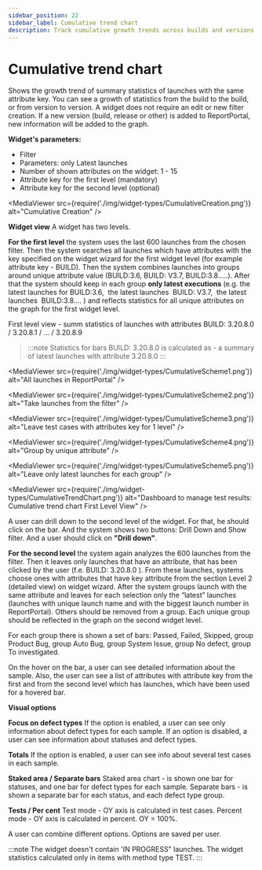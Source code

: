 ```yaml
---
sidebar_position: 22
sidebar_label: Cumulative trend chart
description: Track cumulative growth trends across builds and versions. Compare statistics over time with drill-down capabilities using qa metrics dashboard.
---
```


# Cumulative trend chart

Shows the growth trend of summary statistics of launches with the same attribute key.
You can see a growth of statistics from the build to the build, or from version to version.
A widget does not require an edit or new filter creation. If a new version (build, release or other) is added to ReportPortal, new information will be added to the graph.

<MediaViewer src="https://youtu.be/F51a1JpEITo" alt="Cumulative Video" type="video" />

**Widget's parameters:**
- Filter
- Parameters: only Latest launches
- Number of shown attributes on the widget: 1 - 15
- Attribute key for the first level (mandatory)
- Attribute key for the second level (optional)

<MediaViewer src={require('./img/widget-types/CumulativeCreation.png')} alt="Cumulative Creation" />

**Widget view**
A widget has two levels.

**For the first level**  the system uses the last 600 launches from the chosen filter.
Then the system searches all launches which have attributes with the key specified on the widget wizard for the first widget level (for example attribute key - BUILD).
Then the system combines launches into groups around unique attribute value (BUILD:3.6, BUILD: V3.7, BUILD:3.8…..).
After that the system should keep in each group **only latest executions** (e.g. the latest launches for BUILD:3.6,  the latest launches  BUILD: V3.7,  the latest launches  BUILD:3.8…. ) and reflects statistics for all unique attributes on the graph for the first widget level.

First level view - summ statistics of launches with attributes BUILD: 3.20.8.0 / 3.20.8.1 / ... / 3.20.8.9

>:::note
Statistics for bars BUILD: 3.20.8.0 is calculated as - a summary of latest launches with attribute 3.20.8.0
:::

<MediaViewer src={require('./img/widget-types/CumulativeScheme1.png')} alt="All launches in ReportPortal" />

<MediaViewer src={require('./img/widget-types/CumulativeScheme2.png')} alt="Take launches from the filter" />

<MediaViewer src={require('./img/widget-types/CumulativeScheme3.png')} alt="Leave test cases with attributes key for 1 level" />

<MediaViewer src={require('./img/widget-types/CumulativeScheme4.png')} alt="Group by unique attribute" />

<MediaViewer src={require('./img/widget-types/CumulativeScheme5.png')} alt="Leave only latest launches for each group" />

<MediaViewer src={require('./img/widget-types/CumulativeTrendChart.png')} alt="Dashboard to manage test results: Cumulative trend chart First Level View" />

A user can drill down to the second level of the widget. For that, he should click on the bar. And the system shows two buttons: Drill Down and Show filter.
And a user should click on **"Drill down"**.

**For the second level** the system again analyzes the 600 launches from the filter.
Then it leaves only launches that have an attribute, that has been clicked by the user (f.e. BUILD: 3.20.8.0 ).
From these launches, systems choose ones with attributes that have key attribute from the section Level 2 (detailed view) on widget wizard.
After the system groups launch with the same attribute and leaves for each selection only the “latest” launches (launches with unique launch name and with the biggest launch number in ReportPortal).
Others should be removed from a group. Each unique group should be reflected in the graph on the second widget level.


For each group there is shown a set of bars: Passed, Failed, Skipped, group Product Bug, group Auto Bug, group System Issue, group No defect, group To investigated.

On the hover on the bar, a user can see detailed information about the sample. Also, the user can see a list of attributes with attribute key from the first and from the second level which has launches, which have been used for a hovered bar.


**Visual options**

**Focus on defect types**
If the option is enabled, a user can see only information about defect types for each sample.
If an option is disabled, a user can see information about statuses and defect types.

**Totals**
If the option is enabled, a user can see info about several test cases in each sample.

**Staked area / Separate bars**
Staked area chart - is shown one bar for statuses, and one bar for defect types for each sample.
Separate bars - is shown a separate bar for each status, and each defect type group.

**Tests / Per cent**
Test mode - OY axis is calculated in test cases.
Percent mode - OY axis is calculated in percent. OY = 100%.

A user can combine different options. Options are saved per user.

:::note
The widget doesn't contain 'IN PROGRESS" launches. The widget statistics calculated only in items with method type TEST.
:::
